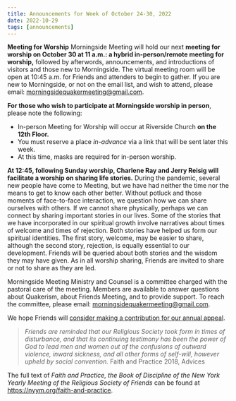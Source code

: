 ```yaml
---
title: Announcements for Week of October 24-30, 2022
date: 2022-10-29
tags: [announcements]
---
```


**Meeting for Worship**
Morningside Meeting will hold our next **meeting for worship on October 30 at 11 a.m.: a hybrid in-person/remote meeting for worship,** followed by afterwords, announcements, and introductions of visitors and those new to Morningside. The virtual meeting room will be open at 10:45 a.m. for Friends and attenders to begin to gather. If you are new to Morningside, or not on the email list, and wish to attend, please email: morningsidequakermeeting@gmail.com.

**For those who wish to participate at Morningside worship in person**, please note the following:

- In-person Meeting for Worship will occur at Riverside Church **on the 12th Floor.**
- You must reserve a place _in-advance_ via a link that will be sent later this week.
- At this time, masks are required for in-person worship.

**At 12:45, following Sunday worship, Charlene Ray and Jerry Reisig will facilitate a worship on sharing life stories.** During the pandemic, several new people have come to Meeting, but we have had neither the time nor the means to get to know each other better. Without potluck and those moments of face-to-face interaction, we question how we can share ourselves with others. If we cannot share physically, perhaps we can connect by sharing important stories in our lives. Some of the stories that we have incorporated in our spiritual growth involve narratives about times of welcome and times of rejection. Both stories have helped us form our spiritual identities. The first story, welcome, may be easier to share, although the second story, rejection, is equally essential to our development. Friends will be queried about both stories and the wisdom they may have given. As in all worship sharing, Friends are invited to share or not to share as they are led.

Morningside Meeting Ministry and Counsel is a committee charged with the pastoral care of
the meeting. Members are available to answer questions about Quakerism, about Friends
Meeting, and to provide support. To reach the committee, please email:
morningsidequakermeeting@gmail.com.

We hope Friends will [consider making a contribution for our annual appeal](https://morningsidemeeting.org/posts/finance-2022-appeal/).

> _Friends are reminded that our Religious Society took form in times of disturbance,
> and that its continuing testimony has been the power of God to lead men and women
> out of the confusions of outward violence, inward sickness, and all other forms of
> self-will, however upheld by social convention._
> Faith and Practice 2018, Advices

The full text of _Faith and Practice, the Book of Discipline of the New York Yearly Meeting of the Religious Society of Friends_ can be found at https://nyym.org/faith-and-practice.
